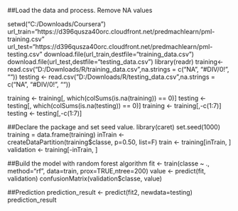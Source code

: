 
##Load the data and process. Remove NA values

setwd("C:/Downloads/Coursera")
url_train="https://d396qusza40orc.cloudfront.net/predmachlearn/pml-training.csv"
url_test="https://d396qusza40orc.cloudfront.net/predmachlearn/pml-testing.csv"
download.file(url_train,destfile="training_data.csv")
download.file(url_test,destfile="testing_data.csv")
library(readr)
training<-read.csv("D:/Downloads/R/training_data.csv",na.strings = c("NA", "#DIV/0!", ""))
testing <- read.csv("D:/Downloads/R/testing_data.csv",na.strings = c("NA", "#DIV/0!", ""))

training <- training[, which(colSums(is.na(training)) == 0)] 
testing <- testing[, which(colSums(is.na(testing)) == 0)]
training <- training[,-c(1:7)]
testing <- testing[,-c(1:7)]

##Declare the package and set seed value.
library(caret)
set.seed(1000)
training = data.frame(training)
inTrain <- createDataPartition(training$classe, p=0.50, list=F)
train <- training[inTrain, ]
validation <- training[-inTrain, ]

##Build the model with random forest algorithm
fit <- train(classe ~ ., method="rf", data=train, prox=TRUE,ntree=200)
value <- predict(fit, validation)
confusionMatrix(validation$classe, value)

##Prediction
prediction_result <- predict(fit2, newdata=testing)
prediction_result
